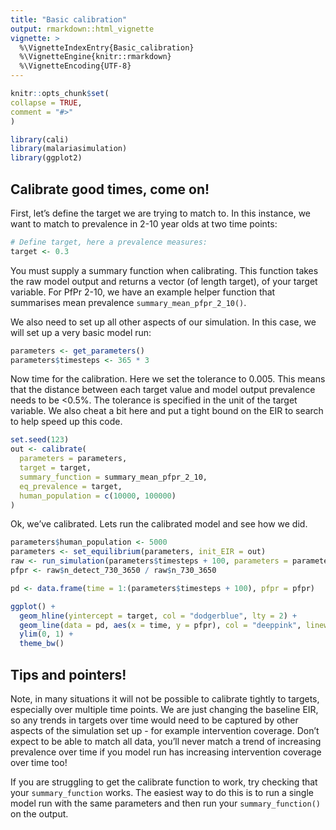 ```yaml
---
title: "Basic calibration"
output: rmarkdown::html_vignette
vignette: >
  %\VignetteIndexEntry{Basic_calibration}
  %\VignetteEngine{knitr::rmarkdown}
  %\VignetteEncoding{UTF-8}
---
```

  
```r
knitr::opts_chunk$set(
collapse = TRUE,
comment = "#>"
)
```

```r
library(cali)
library(malariasimulation)
library(ggplot2)
```

## Calibrate good times, come on!

First, let's define the target we are trying to match to. In this instance, we
want to match to prevalence in 2-10 year olds at two time points:

```r
# Define target, here a prevalence measures:
target <- 0.3
```

You must supply a summary function when calibrating. This function takes the raw
model output and returns a vector (of length target), of your target variable.
For PfPr 2-10, we have an example helper function that summarises mean
prevalence `summary_mean_pfpr_2_10()`.

We also need to set up all other aspects of our simulation. In this case, we will
set up a very basic model run:

```r
parameters <- get_parameters()
parameters$timesteps <- 365 * 3
```

Now time for the calibration. Here we set the tolerance to 0.005. This means that
the distance between each target value and model output prevalence needs to be <0.5%. The
tolerance is specified in the unit of the target variable. We also cheat a bit here
and put a tight bound on the EIR to search to help speed up this code.

```r
set.seed(123)
out <- calibrate(
  parameters = parameters,
  target = target,
  summary_function = summary_mean_pfpr_2_10,
  eq_prevalence = target,
  human_population = c(10000, 100000)
)
```

Ok, we've calibrated. Lets run the calibrated model and see how we did.

```r
parameters$human_population <- 5000
parameters <- set_equilibrium(parameters, init_EIR = out)
raw <- run_simulation(parameters$timesteps + 100, parameters = parameters)
pfpr <- raw$n_detect_730_3650 / raw$n_730_3650

pd <- data.frame(time = 1:(parameters$timesteps + 100), pfpr = pfpr)

ggplot() +
  geom_hline(yintercept = target, col = "dodgerblue", lty = 2) + 
  geom_line(data = pd, aes(x = time, y = pfpr), col = "deeppink", linewidth = 1) +
  ylim(0, 1) +
  theme_bw()

```

## Tips and pointers!

Note, in many situations it will not be possible to calibrate tightly to targets,
especially over multiple time points. We are just changing the baseline EIR, 
so any trends in targets over time would need to be captured by other aspects of
the simulation set up - for example intervention coverage. Don't expect to be able to
match all data, you'll never match a trend of increasing prevalence over time if
you model run has increasing intervention coverage over time too!

If you are struggling to get the calibrate function to work, try checking
that your `summary_function` works. The easiest way to do this is to run a single
model run with the same parameters and then run your `summary_function()` on the output.

